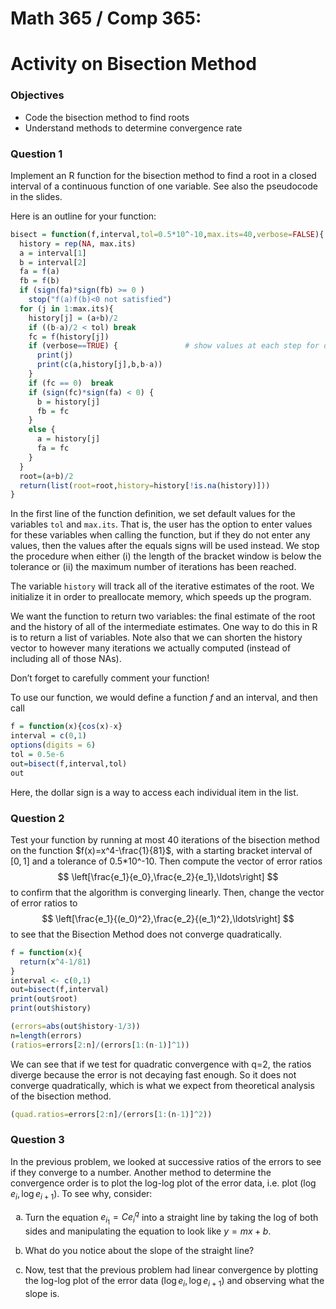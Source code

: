 # Math 365 / Comp 365: 
# Activity on Bisection Method

### Objectives
- Code the bisection method to find roots
- Understand methods to determine convergence rate

### Question 1

Implement an R function for the bisection method to find a root in a closed interval of a continuous function of one variable. See also the pseudocode in the slides.

Here is an outline for your function:
```r
bisect = function(f,interval,tol=0.5*10^-10,max.its=40,verbose=FALSE){
  history = rep(NA, max.its)
  a = interval[1]
  b = interval[2]
  fa = f(a)
  fb = f(b)
  if (sign(fa)*sign(fb) >= 0 ) 
    stop("f(a)f(b)<0 not satisfied")
  for (j in 1:max.its){
    history[j] = (a+b)/2
    if ((b-a)/2 < tol) break
    fc = f(history[j])
    if (verbose==TRUE) {               # show values at each step for debugging
      print(j) 
      print(c(a,history[j],b,b-a))
    }
    if (fc == 0)  break
    if (sign(fc)*sign(fa) < 0) {
      b = history[j]
      fb = fc
    }
    else {
      a = history[j]
      fa = fc
    }
  }
  root=(a+b)/2
  return(list(root=root,history=history[!is.na(history)]))
}
```

In the first line of the function definition, we set default values for the variables `tol` and `max.its`. That is, the user has the option to enter values for these variables when calling the function, but if they do not enter any values, then the values after the equals signs will be used instead. We stop the procedure when either (i)  the length of the bracket window is below the tolerance or (ii) the maximum number of iterations has been reached.

The variable `history` will track all of the iterative estimates of the root. We initialize it in order to preallocate memory, which speeds up the program.

We want the function to return two variables: the final estimate of the root and the history of all of the intermediate estimates. One way to do this in R is to return a list of variables. Note also that we can shorten the history vector to however many iterations we actually computed (instead of including all of those NAs).

Don't forget to carefully comment your function!

To use our function, we would define a function $f$ and an interval, and then call
```r
f = function(x){cos(x)-x}
interval = c(0,1)
options(digits = 6)
tol = 0.5e-6
out=bisect(f,interval,tol)
out
```
Here, the dollar sign is a way to access each individual item in the list.


### Question 2

Test your function by running at most 40 iterations of the bisection method on the function $f(x)=x^4-\frac{1}{81}$, with a starting bracket interval of $[0,1]$ and a tolerance of 0.5*10^-10. Then compute the vector of error ratios
$$ \left[\frac{e_1}{e_0},\frac{e_2}{e_1},\ldots\right] $$
to confirm that the algorithm is converging linearly. Then, change the vector of error ratios to
$$ \left[\frac{e_1}{(e_0)^2},\frac{e_2}{(e_1)^2},\ldots\right] $$ to see that the Bisection Method does not converge quadratically.

```r
f = function(x){
  return(x^4-1/81)
}
interval <- c(0,1)
out=bisect(f,interval)
print(out$root)
print(out$history)
```

```r
(errors=abs(out$history-1/3))
n=length(errors)
(ratios=errors[2:n]/(errors[1:(n-1)]^1))
```
We can see that if we test for quadratic convergence with q=2, the ratios diverge because the error is not decaying fast enough. So it does not converge quadratically, which is what we expect from theoretical analysis of the bisection method.
```r
(quad.ratios=errors[2:n]/(errors[1:(n-1)]^2))
```



### Question 3

In the previous problem, we looked at successive ratios of the errors to see if they converge to a number. Another method to determine the convergence order is to plot the log-log plot of the error data, i.e. plot $(\log e_i, \log e_{i+1})$. To see why, consider: 

a. Turn the equation $e_{i_1}=Ce_i^q$ into a straight line by taking the log of both sides and manipulating the equation to look like $y=mx+b$.

b. What do you notice about the slope of the straight line?

c. Now, test that the previous problem had linear convergence by plotting the log-log plot of the error data $(\log e_i, \log e_{i+1})$ and observing what the slope is.
